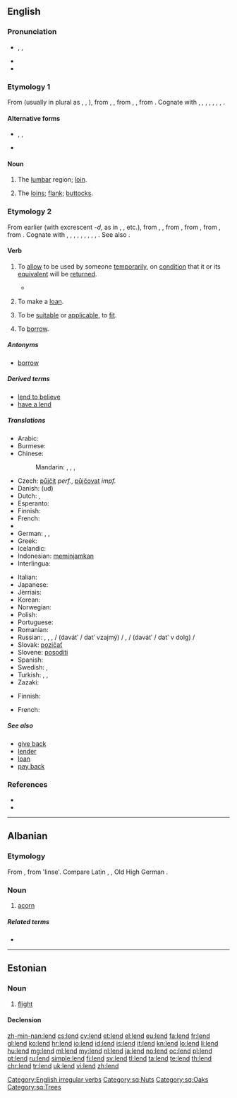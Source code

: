 ==English==

===Pronunciation===
* {{enPR|lĕnd}}, {{IPA|/lɛnd/}}, {{X-SAMPA|/lEnd/}}
* {{audio|en-us-lend.ogg|Audio (US)}}
* {{rhymes|ɛnd}}

===Etymology 1===
From {{etyl|enm|en}} {{term|lende|lang=enm}} (usually in plural as {{term|lendes|lang=enm}}, {{term|leendes|lang=enm}}, {{term|lyndes|lang=enm}}), from {{etyl|ang|en}} {{term|lendenu|lang=ang}}, {{term|lendinu||loins|pos=plural|lang=ang}}, from {{etyl|gem-pro|en}} {{term/t|gem-pro|*landijō}}, {{term/t|gem-pro|*landį̄||loin}}, from {{etyl|ine-pro|en}} {{term/t|ine-pro|*lendʰ-||loin, kidney}}. Cognate with {{etyl|sco|-}} {{term|lend|lang=sco}}, {{term|leynd||the loins, flank, buttocks|lang=sco}}, {{etyl|nl|-}} {{term|lendenen||loins, reins|lang=nl}}, {{etyl|de|-}} {{term|Lenden||loins|lang=de}}, {{etyl|sv|-}} {{term|länder||loins|lang=sv}}, {{etyl|is|-}} {{term|lendar||loins|lang=is}}, {{etyl|la|-}} {{term|lumbus||loin|lang=la}}, {{etyl|ru|-}} {{term|лядвея||thigh, haunch|tr=ljádveja|lang=ru}}.

====Alternative forms====
* {{l|en|leynd}}, {{l|en|leind}}, {{l|en|lind}} {{qualifier|Scotland}}
* {{l|en|lende}} {{qualifier|obsolete}}

====Noun====
{{en-noun|pl1=lends|pl2=linder}}

# {{context|anatomy|UK|_|dialectal|lang=en}} The [[lumbar]] region; [[loin]].
# {{context|UK|_|dialectal|lang=en}} {{context|of a person or animal|lang=en}} The [[loins]]; [[flank]]; [[buttocks]].

===Etymology 2===
From earlier {{term|len|lang=en}} (with excrescent ''-d'', as 	in {{l|en|sound|soun''d''}}, {{l|en|round|roun''d''}}, etc.), from {{etyl|enm|en}} {{term|lenen|lang=enm}}, {{term|lænen|lang=enm}}, from {{etyl|ang|en}} {{term/t|ang|lǣnan||to lend; give, grant, lease}}, from {{etyl|gem-pro|en}} {{term/t|gem-pro|*laihnijaną||to loan}}, from {{etyl|gem-pro|en}} {{term/t|gem-pro|*laihną||loan}}, from {{etyl|ine-pro|en}} {{term/t|ine-pro|*leykʷ-||to leave, leave over}}. Cognate with {{etyl|sco|-}} {{term|len|lang=sco}}, {{term|lend||to lend|lang=sco}}, {{etyl|fy|-}} {{term|liene||to lend, borrow, loan|lang=fy}}, {{etyl|nl|-}} {{term|lenen||to lend, borrow, loan|lang=nl}}, {{etyl|de|-}} {{term|lehnen||to borrow, lend out, loan|lang=de}}, {{etyl|sv|-}} {{term|låna||to lend, loan|lang=sv}}, {{etyl|is|-}} {{term|lána||to lend, loan|lang=is}}, {{etyl|is|-}} {{term|léna||to grant|lang=is}}, {{etyl|la|-}} {{term/t|la|linquō||quit, leave, forlet}}, {{etyl|grc|-}} {{term|λείπω||leave, release|tr=léipō|lang=grc}}. See also {{l|en|loan}}.

====Verb====
{{en-verb|lends|lending|lent}}

# {{context|transitive|lang=en}} To [[allow]] to be used by someone [[temporarily]], on [[condition]] that it or its [[equivalent]] will be [[#Verb|return]]ed.
#*{{quote-magazine|date=2013-06-01|volume=407|issue=8838|page=71|magazine={{w|The Economist}}
|title=[http://www.economist.com/news/finance-and-economics/21578670-peer-peer-lending-needs-new-name-end-peer-show End of the peer show]
|passage=Finance is seldom romantic. But the idea of peer-to-peer lending comes close. This is an industry that brings together individual savers and lenders on online platforms. Those that want to borrow are matched with those that want to '''lend'''.}}
#: {{usex|I will only '''lend''' you my car if you fill up the tank.|lang=en}}
#: {{usex|I '''lent''' her 10 euros to pay for the train tickets, and she paid me back the next day.|lang=en}}
# {{context|intransitive|lang=en}} To make a [[loan]].
# {{context|reflexive|lang=en}} To be [[suitable]] or [[applicable]], to [[fit]].
#: {{usex|Poems do not '''lend''' themselves to translation easily.|lang=en}}
#: {{usex|The long history of the past does not '''lend''' itself to a simple black and white interpretation.|lang=en}}
# {{context|proscribed|lang=en}} To [[borrow]].

=====Antonyms=====
* [[borrow]]

=====Derived terms=====
* [[lend to believe]]
* [[have a lend]]

=====Translations=====
{{trans-top|to allow to be used temporarily}}
* Arabic: {{t-|ar|أعار|tr=ʾaʿāra}}
* Burmese: {{t+|my|ငှား|tr=hnga:|sc=Mymr}}
* Chinese:
*: Mandarin: {{t+|cmn|借出|tr=jièchū|sc=Hani}}, {{t+|cmn|借|tr=jiè|sc=Hani}}, {{t+|cmn|貸款|sc=Hani}}, {{t+|cmn|贷款|tr=dàikuǎn|sc=Hani}}
* Czech: [[půjčit]] ''perf.'', [[půjčovat]] ''impf.''
* Danish: {{t+|da|låne}} (ud)
* Dutch: {{t+|nl|lenen}}, {{t+|nl|uitlenen}}
* Esperanto: {{t-|eo|prunti}}
* Finnish: {{t+|fi|lainata}}
* French: {{t+|fr|prêter}}
* {{trreq|ka}}
* German: {{t+|de|leihen}}, {{t+|de|verleihen}}, {{t+|de|borgen}}
* Greek: {{t+|el|δανείζω|tr=daneízo}}
* Icelandic: {{t+|is|lána}}
* Indonesian: [[pinjam|meminjamkan]]
* Interlingua: {{t-|ia|prestar}}
{{trans-mid}}
* Italian: {{t+|it|prestare}}
* Japanese: {{t-|ja|貸す|tr=[[かす]], kasu|sc=Jpan}}
* Jèrriais: {{tø|roa-jer|prêter}}
* Korean: {{t+|ko|빌리다|tr=billida|sc=Kore}}
* Norwegian: {{t+|no|låne}}
* Polish: {{t+|pl|pożyczać}}
* Portuguese: {{t+|pt|emprestar}}
* Romanian: {{t+|ro|împrumuta}}
* Russian: {{t+|ru|одалживать|tr=odálživatʹ}} {{impf}},  {{t+|ru|одолжить|tr=odolžítʹ}} {{pf.}},  {{t+|ru|ссужать|tr=ssužátʹ}} {{impf}}, {{l|ru|давать}} / {{l|ru|дать}} {{l|ru|взаймы}} (davátʹ / datʹ  vzajmý) {{impf}} / {{pf.}}, {{l|ru|давать}} / {{l|ru|дать}} {{l|ru|в}} {{l|ru|долг}} (davátʹ / datʹ v dolg) {{impf}} {{impf}} / {{pf.}}
* Slovak: [[pozičať]]
* Slovene: [[posoditi]]
* Spanish: {{t+|es|prestar}}
* Swedish: {{t+|sv|låna}}, {{t-|sv|låna ut}}
* Turkish: {{t-|tr|borç vermek}}, {{t-|tr|iğreti vermek}}, {{t-|tr|ödünç vermek}}
* Zazaki: {{tø|zza|lendene}}
{{trans-bottom}}

{{trans-top|to make a loan}}
* Finnish: {{t+|fi|lainata}}
{{trans-mid}}
{{trans-bottom}}

{{trans-top|(reflexive) to be suitable}}
* French: {{t+|fr|prêter|alt=se prêter à}}
{{trans-mid}}
{{trans-bottom}}

{{trans-see|(proscribed) to borrow|borrow}}

=====See also=====
* [[give back]]
* [[lender]]
* [[loan]]
* [[pay back]]

===References===
* {{R:Century 1911}}
* {{R:Webster 1913}}

[[Category:English irregular verbs]]

----

==Albanian==

===Etymology===
From {{etyl|sqj-pro|sq}} {{term/t|sqj-pro|*lenta}}, from {{etyl|ine-pro|sq}} {{term/t|ine-pro|*lent}} 'linse'. Compare Latin {{term|lens|lang=la}}, {{term|lentis|lang=la}}, Old High German {{term|linsi|lang=goh}}.

===Noun===
{{sq-noun|g=f}}

# [[acorn]]

=====Related terms=====
* {{l|sq|lëndë}}

[[Category:sq:Nuts]]
[[Category:sq:Oaks]]
[[Category:sq:Trees]]
----

==Estonian==

===Noun===
{{et-noun}}

# [[flight]]

====Declension====
{{rfinfl|et|noun}}

[[zh-min-nan:lend]]
[[cs:lend]]
[[cy:lend]]
[[et:lend]]
[[el:lend]]
[[eu:lend]]
[[fa:lend]]
[[fr:lend]]
[[gl:lend]]
[[ko:lend]]
[[hr:lend]]
[[io:lend]]
[[id:lend]]
[[is:lend]]
[[it:lend]]
[[kn:lend]]
[[lo:lend]]
[[li:lend]]
[[hu:lend]]
[[mg:lend]]
[[ml:lend]]
[[my:lend]]
[[nl:lend]]
[[ja:lend]]
[[no:lend]]
[[oc:lend]]
[[pl:lend]]
[[pt:lend]]
[[ru:lend]]
[[simple:lend]]
[[fi:lend]]
[[sv:lend]]
[[tl:lend]]
[[ta:lend]]
[[te:lend]]
[[th:lend]]
[[chr:lend]]
[[tr:lend]]
[[uk:lend]]
[[vi:lend]]
[[zh:lend]]